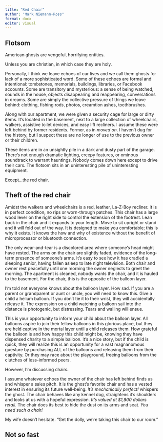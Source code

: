 ```yaml
---
title: "Red Chair"
author: "Mark Niemann-Ross"
format: docx
editor: visual
---
```


## Flotsom

American ghosts are vengeful, horrifying entities. 

Unless you are christian, in which case they are holy. 

Personally, I think we leave echoes of our lives and we call them ghosts for lack of a more sophisticated word. Some of these echoes are formal and intentional:  tombstones, memorials, buildings, libraries, or Facebook accounts. Some are transitory and mysterious: a sense of being watched, sounds in the house, objects disappearing and reappearing, conversations in dreams. Some are simply the collective pressure of things we leave behind: clothing, fishing rods, photos, creamtion ashes, toothbrushes.

Along with our apartment, we were given a security cage for large or dirty items. It's located in the basement, next to a large collection of wheelchairs, walkers, assistive toilet devices, and easy lift recliners. I assume these were left behind by former residents. Former, as in *moved on*. I haven't dug for the history, but I suspect these are no longer of use to the previous owner or their children.

These items are in an unsightly pile in a dark and dusty part of the garage. There's not enough dramatic lighting, creepy features, or ominous soundtrack to warrant hauntings. Nobody comes down here except to drive their cars. The flotsom sits in an uninteresting pile of uninteresting equipment.

Except...the red chair.

## Theft of the red chair

Amidst the walkers and wheelchairs is a red, leather, La-Z-Boy recliner. It is in perfect condition, no rips or worn-through patches. This chair has a large wood lever on the right side to control the extension of the footrest. Lean back in the chair and it expands to your length. Move to sit upright or stand and it will fold out of the way. It is designed to make you comfortable; this is why it exists. It knows the how and why of existence without the benefit of microprocessor or bluetooth connection.

The only wear-and-tear is a discolored area where someone's head might have rested. The arms on the chair are slightly faded, evidence of the long-term presence of someone's arms. It's easy to see how it has cradled a sleeping senior, having fallen asleep to late night television. Both chair and owner rest peacefully until one morning the owner neglects to greet the morning. The apartment is cleaned, nobody wants the chair, and it is hauled to the basement. For the chair, this is the opposite of the balloon layer.

I'm told not everyone knows about the balloon layer. How sad. If you are a parent or grandparent or aunt or uncle, you will need to know this. Give a child a helium balloon. If you don't tie it to their wrist, they will accidentally release it. The expression on a child watching a balloon sail into the distance is photogenic, but distressing. Tears and wailing will ensue. 

This is your opportunity to inform your child about the balloon layer. All balloons aspire to join their fellow balloons in this glorious place, but they are held captive in the mortal layer until a child releases them. How grateful the balloon is and how happy this child might be, knowing they have dispensed charity to a simple balloon. It's a nice story, but if the child is quick, they will realize this is an opportunity for a vast magnanomous guesture by purchasing ALL of the balloons and releasing them from their captivity. Or they may race about the playground, freeing balloons from the clutches of less-informed peers.

However, I'm discussing chairs.

I assume whatever echoes the owner of the chair has left behind finds us and whisper a sales pitch. It is the ghost's favorite chair and has a vested interest in ensuring its future well-being.  *It's mechanically perfect!* whispers the ghost. The chair behaves like any kennel dog, straightens it's shoulders and looks at us with a hopeful expression. *It's valued at $1,800 dollars retail.* The chair does its best to hide the dust on its arms and seat. *You need such a chair!*

My wife doesn't hesitate. "Get the dolly, we're taking this chair to our room."

## Not so fast



